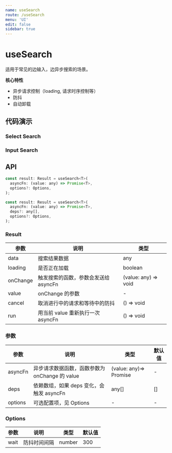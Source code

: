 ```yaml
---
name: useSearch
route: /useSearch
menu: 'UI'
edit: false
sidebar: true
---
```




# useSearch

适用于常见的边输入，边异步搜索的场景。

**核心特性**

* 异步请求控制（loading, 请求时序控制等）
* 防抖
* 自动卸载

## 代码演示

### Select Search
<JackBox jsCode={Demo1CodeJsx} tsCode={Demo1CodeTsx} demoName='Select Search' description='常见的 Select 异步搜索'>
  <Demo1 />
</JackBox>

### Input Search

<JackBox jsCode={Demo2CodeJsx} tsCode={Demo2CodeTsx} demoName='Input Search' description='复杂的 Input 搜索场景，合理使用 deps'>
  <Demo2 />
</JackBox>

## API

```javascript
const result: Result = useSearch<T>(
  asyncFn: (value: any) => Promise<T>,
  options?: Options,
);

const result: Result = useSearch<T>(
  asyncFn: (value: any) => Promise<T>,
  deps?: any[],
  options?: Options,
);
```

### Result

| 参数     | 说明                                 | 类型                 |
|----------|--------------------------------------|----------------------|
| data     | 搜索结果数据                         | any                  |
| loading  | 是否正在加载                         | boolean              |
| onChange | 触发搜索的函数，参数会发送给 asyncFn | (value: any) => void |
| value    | onChange 的参数                      | -                    |
| cancel   | 取消进行中的请求和等待中的防抖       | () => void           |
| run      | 用当前 value 重新执行一次 asyncFn    | () => void           |

### 参数

| 参数    | 说明                                           | 类型                   | 默认值 |
|---------|------------------------------------------------|------------------------|--------|
| asyncFn | 异步请求数据函数，函数参数为 onChange 的 value | (value: any)=> Promise | -      |
| deps    | 依赖数组，如果 deps 变化，会触发 asyncFn       | any[]                  | []     |
| options | 可选配置项，见 Options                         | -                      | -      |


### Options

| 参数 | 说明         | 类型   | 默认值 |
|------|--------------|--------|--------|
| wait | 防抖时间间隔 | number | 300    |